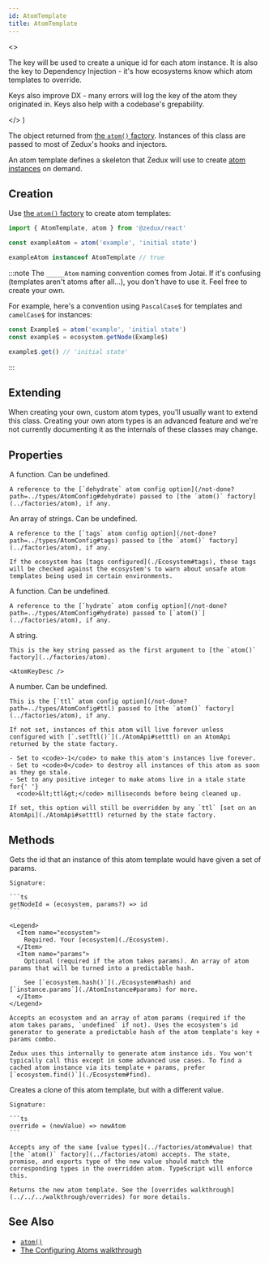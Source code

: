 ```yaml
---
id: AtomTemplate
title: AtomTemplate
---
```



  <>
    <p>
      The key will be used to create a unique id for each atom instance. It is
      also the key to Dependency Injection - it's how ecosystems know which atom
      templates to override.
    </p>
    <p>
      Keys also improve DX - many errors will log the key of the atom they
      originated in. Keys also help with a codebase's grepability.
    </p>
  </>
)

The object returned from [the `atom()` factory](../factories/atom). Instances of this class are passed to most of Zedux's hooks and injectors.

An atom template defines a skeleton that Zedux will use to create [atom instances](./AtomInstance) on demand.

## Creation

Use [the `atom()` factory](../factories/atom) to create atom templates:

```ts
import { AtomTemplate, atom } from '@zedux/react'

const exampleAtom = atom('example', 'initial state')

exampleAtom instanceof AtomTemplate // true
```

:::note
The `_____Atom` naming convention comes from Jotai. If it's confusing (templates aren't atoms after all...), you don't have to use it. Feel free to create your own.

For example, here's a convention using `PascalCase$` for templates and `camelCase$` for instances:

```ts
const Example$ = atom('example', 'initial state')
const example$ = ecosystem.getNode(Example$)

example$.get() // 'initial state'
```

:::

## Extending

When creating your own, custom atom types, you'll usually want to extend this class. Creating your own atom types is an advanced feature and we're not currently documenting it as the internals of these classes may change.

## Properties

<Legend>

  <Item name="dehydrate">
    A function. Can be undefined.

    A reference to the [`dehydrate` atom config option](/not-done?path=../types/AtomConfig#dehydrate) passed to [the `atom()` factory](../factories/atom), if any.

  </Item>
  <Item name="tags">
    An array of strings. Can be undefined.

    A reference to the [`tags` atom config option](/not-done?path=../types/AtomConfig#tags) passed to [the `atom()` factory](../factories/atom), if any.

    If the ecosystem has [tags configured](./Ecosystem#tags), these tags will be checked against the ecosystem's to warn about unsafe atom templates being used in certain environments.

  </Item>
  <Item name="hydrate">
    A function. Can be undefined.

    A reference to the [`hydrate` atom config option](/not-done?path=../types/AtomConfig#hydrate) passed to [`atom()`](../factories/atom), if any.

  </Item>
  <Item name="key">
    A string.

    This is the key string passed as the first argument to [the `atom()` factory](../factories/atom).

    <AtomKeyDesc />

  </Item>
  <Item name="ttl">
    A number. Can be undefined.

    This is the [`ttl` atom config option](/not-done?path=../types/AtomConfig#ttl) passed to [the `atom()` factory](../factories/atom), if any.

    If not set, instances of this atom will live forever unless configured with [`.setTtl()`](./AtomApi#setttl) on an AtomApi returned by the state factory.

    - Set to <code>-1</code> to make this atom's instances live forever.
    - Set to <code>0</code> to destroy all instances of this atom as soon as they go stale.
    - Set to any positive integer to make atoms live in a stale state for{' '}
      <code>&lt;ttl&gt;</code> milliseconds before being cleaned up.

    If set, this option will still be overridden by any `ttl` [set on an AtomApi](./AtomApi#setttl) returned by the state factory.

  </Item>
</Legend>

## Methods

<Legend>

  <Item name="getNodeId">
    Gets the id that an instance of this atom template would have given a set of params.

    Signature:

    ```ts
    getNodeId = (ecosystem, params?) => id
    ```

    <Legend>
      <Item name="ecosystem">
        Required. Your [ecosystem](./Ecosystem).
      </Item>
      <Item name="params">
        Optional (required if the atom takes params). An array of atom params that will be turned into a predictable hash.

        See [`ecosystem.hash()`](./Ecosystem#hash) and [`instance.params`](./AtomInstance#params) for more.
      </Item>
    </Legend>

    Accepts an ecosystem and an array of atom params (required if the atom takes params, `undefined` if not). Uses the ecosystem's id generator to generate a predictable hash of the atom template's key + params combo.

    Zedux uses this internally to generate atom instance ids. You won't typically call this except in some advanced use cases. To find a cached atom instance via its template + params, prefer [`ecosystem.find()`](./Ecosystem#find).

  </Item>
  <Item name="override">
    Creates a clone of this atom template, but with a different value.

    Signature:

    ```ts
    override = (newValue) => newAtom
    ```

    Accepts any of the same [value types](../factories/atom#value) that [the `atom()` factory](../factories/atom) accepts. The state, promise, and exports type of the new value should match the corresponding types in the overridden atom. TypeScript will enforce this.

    Returns the new atom template. See the [overrides walkthrough](../../../walkthrough/overrides) for more details.

  </Item>
</Legend>

## See Also

- [`atom()`](../factories/atom)
- [The Configuring Atoms walkthrough](../../../walkthrough/configuring-atoms)
